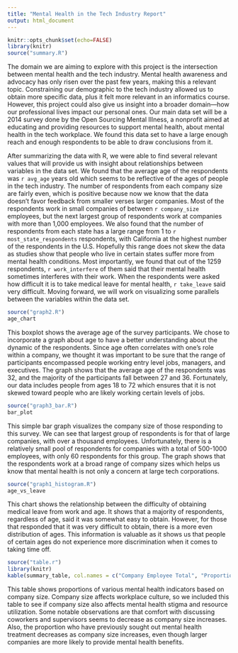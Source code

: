 ```yaml
---
title: "Mental Health in the Tech Industry Report"
output: html_document
---
```

```r
knitr::opts_chunk$set(echo=FALSE)
library(knitr)
source("summary.R")
```

The domain we are aiming to explore with this project is the intersection between mental health and the tech industry. Mental health awareness and advocacy has only risen over the past few years, making this a relevant topic. Constraining our demographic to the tech industry allowed us to obtain more specific data, plus it felt more relevant in an informatics course. However, this project could also give us insight into a broader domain—how our professional lives impact our personal ones. Our main data set will be a 2014 survey done by the Open Sourcing Mental Illness, a nonprofit aimed at educating and providing resources to support mental health, about mental health in the tech workplace. We found this data set to have a large enough reach and enough respondents to be able to draw conclusions from it.

After summarizing the data with R, we were able to find several relevant values that will provide us with insight about relationships between variables in the data set. We found that the average age of the respondents was `r avg_age` years old which seems to be reflective of the ages of people in the tech industry. The number of respondents from each company size are fairly even, which is positive because now we know that the data doesn't favor feedback from smaller verses larger companies. Most of the respondents work in small companies of between `r company_size` employees, but the next largest group of respondents work at companies with more than 1,000 employees. We also found that the number of respondents from each state has a large range from 1 to `r most_state_respondents` respondents, with California at the highest number of the respondents in the U.S. Hopefully this range does not skew the data as studies show that people who live in certain states suffer more from mental health conditions. Most importantly, we found that out of the 1259 respondents, `r work_interfere` of them said that their mental health sometimes interferes with their work. When the respondents were asked how difficult it is to take medical leave for mental health, `r take_leave` said very difficult. Moving forward, we will work on visualizing some parallels between the variables within the data set.

```r
source("graph2.R")
age_chart
```

This boxplot shows the average age of the survey participants. We chose to incorporate a graph about age to have a better understanding about the dynamic of the respondents. Since age often correlates with one's role within a company, we thought it was important to be sure that the range of participants encompassed people working entry level jobs, managers, and executives. The graph shows that the average age of the respondents was 32, and the majority of the participants fall between 27 and 36. Fortunately, our data includes people from ages 18 to 72 which ensures that it is not skewed toward people who are likely working certain levels of jobs.

```r
source("graph3_bar.R")
bar_plot
```

This simple bar graph visualizes the company size of those responding to this survey. We can see that largest group of respondents is for that of large companies, with over a thousand employees. Unfortunately, there is a relatively small pool of respondents for companies with a total of 500-1000 employees, with only 60 respondents for this group. The graph shows that the respondents work at a broad range of company sizes which helps us know that mental health is not only a concern at large tech corporations.

```r
source("graph1_histogram.R")
age_vs_leave
```

This chart shows the relationship between the difficulty of obtaining medical leave from work and age. It shows that a majority of respondents, regardless of age, said it was somewhat easy to obtain. However, for those that responded that it was very difficult to obtain, there is a more even distribution of ages. This information is valuable as it shows us that people of certain ages do not experience more discrimination when it comes to taking time off.

```r
source("table.r")
library(knitr)
kable(summary_table, col.names = c("Company Employee Total", "Proportion with Family History of Mental Illness", "Proportion with Previous MH Treatment", "Proportion with Mental Health Benefits Provided at Work", "Proportion Comfortable Discussing MH with Coworkers", "Proportion Comfortable Discussing MH with Supervisors"))
```

This table shows proportions of various mental health indicators based on company size. Company size affects workplace culture, so we included this table to see if company size also affects mental health stigma and resource utilization. Some notable observations are that comfort with discussing coworkers and supervisors seems to decrease as company size increases. Also, the proportion who have previously sought out mental health treatment decreases as company size increases, even though larger companies are more likely to provide mental health benefits.
